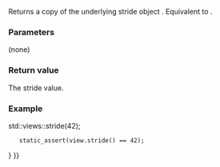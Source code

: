 {{cpp/ranges/stride_view/title|stride}}
{{cpp/ranges/stride_view/navbar}}
{{dcl begin}}
{{dcl|since=c++23|
constexpr ranges::range_difference_t&lt;_Vp&gt; stride() const noexcept;
}}
{{dcl end}}

Returns a copy of the underlying stride object {{rlpi|/#Data members|stride_}}.
Equivalent to {{c|return stride_;}}.

===Parameters===
(none)

===Return value===
The stride value.

===Example===
{{example
|code=
#include &lt;ranges&gt;

int main()
{
    constexpr auto view = std::views::iota(1337)
                        {{!}} std::views::stride(42);
    static_assert(view.stride() == 42);
}
}}

{{langlinks|es|ja|ru|zh}}